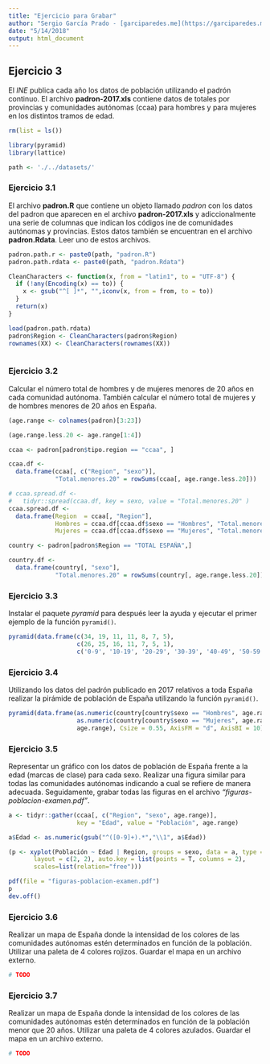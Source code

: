 ```yaml
---
title: "Ejercicio para Grabar"
author: "Sergio García Prado - [garciparedes.me](https://garciparedes.me)"
date: "5/14/2018"
output: html_document
---
```


## Ejercicio 3

El *INE* publica cada año los datos de población utilizando el padrón continuo. El archivo **padron-2017.xls** contiene datos de totales por provincias y comunidades autónomas (ccaa) para hombres y para mujeres en los distintos tramos de edad.

```r
rm(list = ls())
```

```r
library(pyramid)
library(lattice)
```

```r
path <- './../datasets/'
```



### Ejercicio 3.1

El archivo **padron.R** que contiene un objeto llamado *padron* con los datos del padron que aparecen en el archivo **padron-2017.xls** y adiccionalmente una serie de columnas que indican los códigos ine de comunidades autónomas y provincias. Estos datos también se encuentran en el archivo **padron.Rdata**. Leer uno de estos archivos.

```r
padron.path.r <- paste0(path, "padron.R")
padron.path.rdata <- paste0(path, "padron.Rdata")
```

```r
CleanCharacters <- function(x, from = "latin1", to = "UTF-8") {
  if (!any(Encoding(x) == to)) {
    x <- gsub("^[ ]*", "",iconv(x, from = from, to = to))
  }
  return(x)
}
```


```r
load(padron.path.rdata)
padron$Region <- CleanCharacters(padron$Region)
rownames(XX) <- CleanCharacters(rownames(XX))
```


```r

```

### Ejercicio 3.2

Calcular el número total de hombres y de mujeres menores de $20$ años en cada comunidad autónoma. También calcular el número total de mujeres y de hombres menores de $20$ años en España.

```r
(age.range <- colnames(padron)[3:23])
```

```r
(age.range.less.20 <- age.range[1:4])
```


```r
ccaa <- padron[padron$tipo.region == "ccaa", ]

ccaa.df <- 
  data.frame(ccaa[, c("Region", "sexo")], 
             "Total.menores.20" = rowSums(ccaa[, age.range.less.20]))

# ccaa.spread.df <- 
#   tidyr::spread(ccaa.df, key = sexo, value = "Total.menores.20" )
ccaa.spread.df <- 
  data.frame(Region  = ccaa[, "Region"], 
             Hombres = ccaa.df[ccaa.df$sexo == "Hombres", "Total.menores.20"],
             Mujeres = ccaa.df[ccaa.df$sexo == "Mujeres", "Total.menores.20"])
```

```r
country <- padron[padron$Region == "TOTAL ESPAÑA",]

country.df <- 
  data.frame(country[, "sexo"], 
             "Total.menores.20" = rowSums(country[, age.range.less.20]))
```


### Ejercicio 3.3

Instalar el paquete *pyramid* para después leer la ayuda y ejecutar el primer ejemplo de la función `pyramid()`.

```r
pyramid(data.frame(c(34, 19, 11, 11, 8, 7, 5),
                   c(26, 25, 16, 11, 7, 5, 1),
                   c('0-9', '10-19', '20-29', '30-39', '40-49', '50-59', '60-')))
```

### Ejercicio 3.4

Utilizando los datos del padrón publicado en 2017 relativos a toda España realizar la pirámide de población de España utilizando la función `pyramid()`.

```r
pyramid(data.frame(as.numeric(country[country$sexo == "Hombres", age.range]),
                   as.numeric(country[country$sexo == "Mujeres", age.range]),
                   age.range), Csize = 0.55, AxisFM = "d", AxisBI = 10)
```


### Ejercicio 3.5

Representar un gráfico con los datos de población de España frente a la edad (marcas de clase) para cada sexo. Realizar una figura similar para todas las comunidades autónomas indicando a cual se refiere de manera adecuada. Seguidamente, grabar todas las figuras en el archivo *"figuras-poblacion-examen.pdf"*.

```r
a <- tidyr::gather(ccaa[, c("Region", "sexo", age.range)], 
                   key = "Edad", value = "Población", age.range)

a$Edad <- as.numeric(gsub("^([0-9]+).*","\\1", a$Edad))
```

```r
(p <- xyplot(Población ~ Edad | Region, groups = sexo, data = a, type = "l", 
       layout = c(2, 2), auto.key = list(points = T, columns = 2), 
       scales=list(relation="free")))
```

```r
pdf(file = "figuras-poblacion-examen.pdf")    
p
dev.off()  
```


### Ejercicio 3.6

Realizar un mapa de España donde la intensidad de los colores de las comunidades autónomas estén determinados en función de la población. Utilizar una paleta de $4$ colores rojizos. Guardar el mapa en un archivo externo.

```r
# TODO
```


### Ejercicio 3.7

Realizar un mapa de España donde la intensidad de los colores de las comunidades autónomas estén determinados en función de la población menor que $20$ años. Utilizar una paleta de $4$ colores azulados. Guardar el mapa en un archivo externo.

```r
# TODO
```


